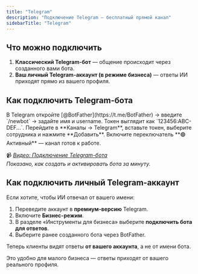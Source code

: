 ```yaml
---
title: "Telegram"
description: "Подключение Telegram — бесплатный прямой канал"
sidebarTitle: "Telegram"
---
```


## Что можно подключить

1. **Классический Telegram-бот** — общение происходит через созданного вами бота.
2. **Ваш личный Telegram-аккаунт (в режиме бизнеса)** — ответы ИИ приходят прямо из вашего профиля.

## Как подключить Telegram-бота

<Steps>
  <Step title="Создайте бота">
    В Telegram откройте [@BotFather](https://t.me/BotFather) → введите `/newbot` → задайте имя и username.
  </Step>
  <Step title="Скопируйте токен">
    Токен выглядит как `123456:ABC-DEF...`.
  </Step>
  <Step title="Добавьте токен в AI TEXTURA">
    Перейдите в **Каналы → Telegram**, вставьте токен, выберите сотрудника и нажмите **Добавить**.
  </Step>
  <Step title="Активируйте канал">
    Включите переключатель **🟢 Активный** — канал готов к работе.
  </Step>
</Steps>

📹 [_Видео: Подключение Telegram-бота_](#)\
_Показано, как создать и активировать бота за минуту._

## Как подключить личный Telegram-аккаунт

Если хотите, чтобы ИИ отвечал от вашего имени:

1. Переведите аккаунт в **премиум-версию** Telegram.
2. Включите **Бизнес-режим**.
3. В разделе «Инструменты для бизнеса» выберите **подключить бота для ответов**.
4. Выберите ранее созданного бота через BotFather.

Теперь клиенты видят ответы **от вашего аккаунта**, а не от имени бота.

<Tip>
  Это удобно для малого бизнеса — ответы приходят от вашего реального профиля.
</Tip>